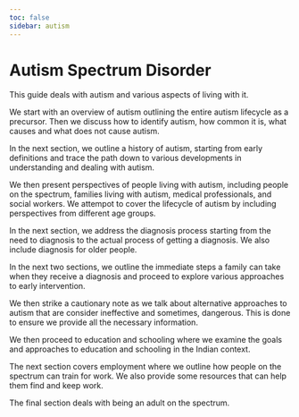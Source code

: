 ```yaml
---
toc: false
sidebar: autism
---
```

# Autism Spectrum Disorder

This guide deals with autism and various aspects of living with it. 

We start with an overview of autism outlining the entire autism lifecycle as a precursor. Then we discuss how to identify autism, how common it is, what causes and what does not cause autism. 

In the next section, we outline a history of autism, starting from early definitions and trace the path down to various developments in understanding and dealing with autism. 

We then present perspectives of people living with autism, including people on the spectrum, families living with autism, medical professionals, and social workers. We attempot to cover the lifecycle of autism by including perspectives from different age groups. 

In the next section, we address the diagnosis process starting from the need to diagnosis to the actual process of getting a diagnosis. We also include diagnosis for older people. 

In the next two sections, we outline the immediate steps a family can take when they receive a diagnosis and proceed to explore various approaches to early intervention. 

We then strike a cautionary note as we talk about alternative approaches to autism that are consider ineffective and sometimes, dangerous. This is done to ensure we provide all the necessary information. 

We then proceed to education and schooling where we examine the goals and approaches to education and schooling in the Indian context. 

The next section covers employment where we outline how people on the spectrum can train for work. We also provide some resources that can help them find and keep work. 

The final section deals with being an adult on the spectrum. 




